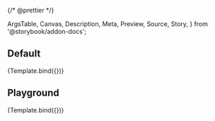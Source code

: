 {/* @prettier */}

  ArgsTable,
  Canvas,
  Description,
  Meta,
  Preview,
  Source,
  Story,
} from '@storybook/addon-docs';


<Meta
  title="Forms (WIP)/FormSwitch"
  component={FormSwitch}
  argTypes={argTypes}
/>

<Description of={FormSwitch} />

## Default

<Canvas>
  <Story
    name="Default"
    args={{
      id: 'defaultswitch',
      label: 'The label',
    }}
  >
    {Template.bind({})}
  </Story>
</Canvas>

## Playground

<Canvas isColumn>
  <Source language="jsx" story="Playground" />
  <Story
    name="Playground"
    args={{
      id: 'playgroundswitch',
      label: 'The label',
    }}
  >
    {Template.bind({})}
  </Story>
  <ArgsTable story="Playground" />
</Canvas>
